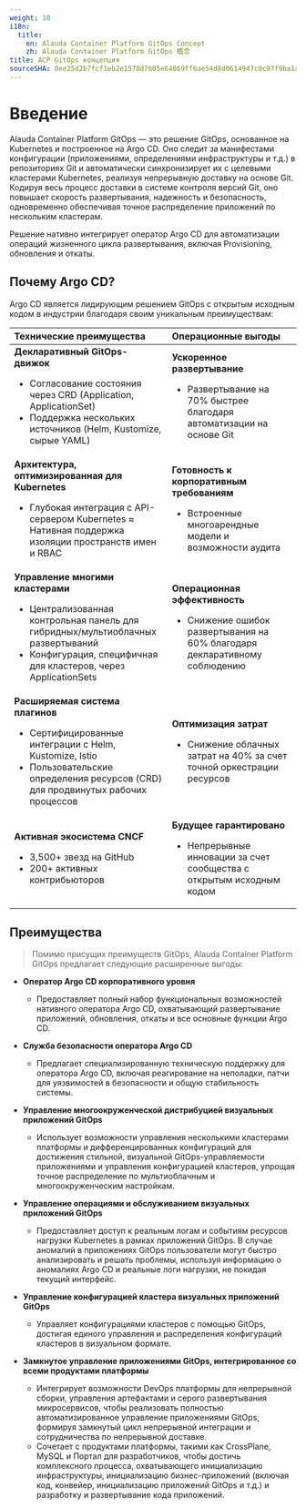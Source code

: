 ```yaml
---
weight: 10
i18n:
  title:
    en: Alauda Container Platform GitOps Concept
    zh: Alauda Container Platform GitOps 概念
title: ACP GitOps концепция
sourceSHA: 0ee25d2b7fcf1eb2e1578d7605e64869ff6ae54d8d0614947c0c97f9ba1a284a
---
```


# Введение

Alauda Container Platform GitOps — это решение GitOps, основанное на Kubernetes и построенное на Argo CD. Оно следит за манифестами конфигурации (приложениями, определениями инфраструктуры и т.д.) в репозиториях Git и автоматически синхронизирует их с целевыми кластерами Kubernetes, реализуя непрерывную доставку на основе Git. Кодируя весь процесс доставки в системе контроля версий Git, оно повышает скорость развертывания, надежность и безопасность, одновременно обеспечивая точное распределение приложений по нескольким кластерам.

Решение нативно интегрирует оператор Argo CD для автоматизации операций жизненного цикла развертывания, включая Provisioning, обновления и откаты.

## Почему Argo CD?

Argo CD является лидирующим решением GitOps с открытым исходным кодом в индустрии благодаря своим уникальным преимуществам:

| **Технические преимущества**                                                                                                                                                             | **Операционные выгоды**                                                                                      |
| :----------------------------------------------------------------------------------------------------------------------------------------------------------------------------------------- | :------------------------------------------------------------------------------------------------------------ |
| **Декларативный GitOps-движок** <ul><li>Согласование состояния через CRD (Application, ApplicationSet)</li><li>Поддержка нескольких источников (Helm, Kustomize, сырые YAML)</li></ul> | **Ускоренное развертывание** <ul><li>Развертывание на 70% быстрее благодаря автоматизации на основе Git</li></ul> |
| **Архитектура, оптимизированная для Kubernetes** <ul><li>Глубокая интеграция с API-сервером Kubernetes ≈ Нативная поддержка изоляции пространств имен и RBAC</li></ul>                    | **Готовность к корпоративным требованиям** <ul><li>Встроенные многоарендные модели и возможности аудита</li></ul>       |
| **Управление многими кластерами** <ul><li>Централизованная контрольная панель для гибридных/мультиоблачных развертываний</li><li>Конфигурация, специфичная для кластеров, через ApplicationSets</li></ul> | **Операционная эффективность** <ul><li>Снижение ошибок развертывания на 60% благодаря декларативному соблюдению</li></ul> |
| **Расширяемая система плагинов** <ul><li>Сертифицированные интеграции с Helm, Kustomize, Istio</li><li>Пользовательские определения ресурсов (CRD) для продвинутых рабочих процессов</li></ul> | **Оптимизация затрат** <ul><li>Снижение облачных затрат на 40% за счет точной оркестрации ресурсов</li></ul>           |
| **Активная экосистема CNCF** <ul><li>3,500+ звезд на GitHub</li><li>200+ активных контрибьюторов</li></ul>                                                                                 | **Будущее гарантировано** <ul><li>Непрерывные инновации за счет сообщества с открытым исходным кодом</li></ul>        |

## Преимущества <a id="alauda-gitops-advantage" />

> Помимо присущих преимуществ GitOps, Alauda Container Platform GitOps предлагает следующие расширенные выгоды:

- **Оператор Argo CD корпоративного уровня**

  - Предоставляет полный набор функциональных возможностей нативного оператора Argo CD, охватывающий развертывание приложений, обновления, откаты и все основные функции Argo CD.

- **Служба безопасности оператора Argo CD**

  - Предлагает специализированную техническую поддержку для оператора Argo CD, включая реагирование на неполадки, патчи для уязвимостей в безопасности и общую стабильность системы.

- **Управление многоокруженческой дистрибуцией визуальных приложений GitOps**

  - Использует возможности управления несколькими кластерами платформы и дифференцированных конфигураций для достижения стильной, визуальной GitOps-управляемости приложениями и управления конфигурацией кластеров, упрощая точное распределение по мультиоблачным и многоокруженческим настройкам.

- **Управление операциями и обслуживанием визуальных приложений GitOps**

  - Предоставляет доступ к реальным логам и событиям ресурсов нагрузки Kubernetes в рамках приложений GitOps. В случае аномалий в приложениях GitOps пользователи могут быстро анализировать и решать проблемы, используя информацию о аномалиях Argo CD и реальные логи нагрузки, не покидая текущий интерфейс.

- **Управление конфигурацией кластера визуальных приложений GitOps**

  - Управляет конфигурациями кластеров с помощью GitOps, достигая единого управления и распределения конфигураций кластеров в визуальном формате.

- **Замкнутое управление приложениями GitOps, интегрированное со всеми продуктами платформы**

  - Интегрирует возможности DevOps платформы для непрерывной сборки, управления артефактами и серого развертывания микросервисов, чтобы реализовать полностью автоматизированное управление приложениями GitOps, формируя замкнутый цикл непрерывной интеграции и сотрудничества по непрерывной доставке.
  - Сочетает с продуктами платформы, такими как CrossPlane, MySQL и Портал для разработчиков, чтобы достичь комплексного процесса, охватывающего инициализацию инфраструктуры, инициализацию бизнес-приложений (включая код, конвейер, инициализацию приложений GitOps и т.д.) и разработку и развертывание кода приложений.
